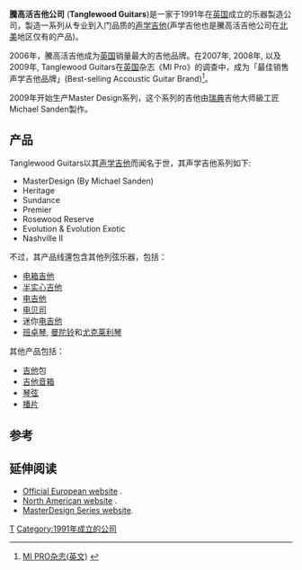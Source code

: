 {{Infobox Company 
|company_name=騰高活吉他
|company_name_en=Tanglewood Guitars
|company_logo=[[file:Tanglewoodguitars.png|200px]]
|company_type=
|company_slogan=
|market_information=
|abbreviated_name=
|foundation=1991年([[英格兰|英格兰]])
|location=不詳
|zip_code=
|area_served=全球
|telephone_no=
|key_people=
|industry=[[乐器制造|乐器制造]]
|products=吉他
|services=
|capital=
|revenue=
|operating_income=
|profit=
|total_asset=
|net_asset=
|market_value=
|num_employees=
|P/E ratio=
|earnings per share=
|Net asset value=
|accounting_period=
|parent=
|major_shareholder=
|divisions=
|subsid=
|homepage=[http://www.tanglewoodguitars.co.uk/ http://www.tanglewoodguitars.co.uk/] 
|footnotes=
|width=模板寬度}}

'''騰高活吉他公司''' ('''Tanglewood Guitars''')是一家于1991年在[[英国|英国]]成立的乐器製造公司，製造一系列从专业到入门品质的[[声学吉他|声学吉他]](声学吉他也是騰高活吉他公司在[[北美|北美]]地区仅有的产品)。

2006年，騰高活吉他成为[[英国|英国]]销量最大的吉他品牌。在2007年, 2008年, 以及2009年, Tanglewood Guitars在[[英国|英国]]杂志《MI Pro》的调查中，成为「最佳销售声学吉他品牌」(Best-selling Accoustic Guitar Brand)<ref>[http://www.mi-pro.co.uk/features/23/MI-Pro-Retail-Survey-2008 MI PRO杂志(英文)] {{Wayback|url=http://www.mi-pro.co.uk/features/23/MI-Pro-Retail-Survey-2008 |date=20101110224802 }}</ref>。

2009年开始生产Master Design系列，这个系列的吉他由[[瑞典|瑞典]]吉他大师級工匠Michael Sanden製作。

==产品==
Tanglewood Guitars以其[[声学吉他|声学吉他]]而闻名于世，其声学吉他系列如下:
*MasterDesign (By Michael Sanden)
*Heritage
*Sundance
*Premier
*Rosewood Reserve
*Evolution & Evolution Exotic
*Nashville II

不过，其产品线還包含其他列弦乐器，包括：
*[[电箱吉他|电箱吉他]]
*[[半实心吉他|半实心吉他]]
*[[电吉他|电吉他]]
*[[电贝司|电贝司]]
*迷你[[电吉他|电吉他]]
*[[班卓琴|班卓琴]], [[曼陀铃|曼陀铃]]和[[尤克莱利琴|尤克莱利琴]]

其他产品包括：
*[[吉他|吉他]]包
*[[吉他音箱|吉他音箱]]
*[[琴弦|琴弦]]
*[[播片|播片]]


==参考==
<references />

== 延伸阅读==
*[http://www.tanglewoodguitars.co.uk Official European website] {{Wayback|url=http://www.tanglewoodguitars.co.uk/ |date=20100209201826 }}.
*[http://www.tanglewoodguitars.com North American website] {{Wayback|url=http://www.tanglewoodguitars.com/ |date=20200317064206 }}.
*[https://web.archive.org/web/20150315235841/http://www.tanglewoodmasterdesign.com/ MasterDesign Series website].

[[Category:吉他制造公司|T]]
[[Category:1991年成立的公司|Category:1991年成立的公司]]